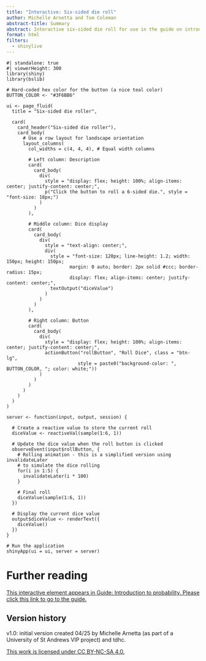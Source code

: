 ```yaml
---
title: "Interactive: Six-sided die roll"
author: Michelle Arnetta and Tom Coleman
abstract-title: Summary
abstract: Interactive six-sided die roll for use in the guide on introduction to probability.
format: html
filters:
  - shinylive
---
```



```shinylive-r
#| standalone: true
#| viewerHeight: 300
library(shiny)
library(bslib)

# Hard-coded hex color for the button (a nice teal color)
BUTTON_COLOR <- "#3F6BB6"

ui <- page_fluid(
  title = "Six-sided die roller",
  
  card(
    card_header("Six-sided die roller"),
    card_body(
      # Use a row layout for landscape orientation
      layout_columns(
        col_widths = c(4, 4, 4), # Equal width columns
        
        # Left column: Description
        card(
          card_body(
            div(
              style = "display: flex; height: 100%; align-items: center; justify-content: center;",
              p("Click the button to roll a 6-sided die.", style = "font-size: 18px;")
            )
          )
        ),
        
        # Middle column: Dice display
        card(
          card_body(
            div(
              style = "text-align: center;",
              div(
                style = "font-size: 120px; line-height: 1.2; width: 150px; height: 150px; 
                       margin: 0 auto; border: 2px solid #ccc; border-radius: 15px;
                       display: flex; align-items: center; justify-content: center;",
                textOutput("diceValue")
              )
            )
          )
        ),
        
        # Right column: Button
        card(
          card_body(
            div(
              style = "display: flex; height: 100%; align-items: center; justify-content: center;",
              actionButton("rollButton", "Roll Dice", class = "btn-lg", 
                          style = paste0("background-color: ", BUTTON_COLOR, "; color: white;"))
            )
          )
        )
      )
    )
  )
)

server <- function(input, output, session) {
  
  # Create a reactive value to store the current roll
  diceValue <- reactiveVal(sample(1:6, 1))
  
  # Update the dice value when the roll button is clicked
  observeEvent(input$rollButton, {
    # Rolling animation - this is a simplified version using invalidateLater
    # to simulate the dice rolling
    for(i in 1:5) {
      invalidateLater(i * 100)
    }
    
    # Final roll
    diceValue(sample(1:6, 1))
  })
  
  # Display the current dice value
  output$diceValue <- renderText({
    diceValue()
  })
}

# Run the application 
shinyApp(ui = ui, server = server)
```

# Further reading {-}

[This interactive element appears in Guide: Introduction to probability. Please click this link to go to the guide.](../../studyguides/introtoprobability.qmd)

## Version history {-}

v1.0: initial version created 04/25 by Michelle Arnetta (as part of a University of St Andrews VIP project) and tdhc.
  
[This work is licensed under CC BY-NC-SA 4.0.](https://creativecommons.org/licenses/by-nc-sa/4.0/?ref=chooser-v1)


